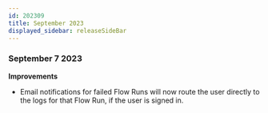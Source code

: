```yaml
---
id: 202309
title: September 2023
displayed_sidebar: releaseSideBar
---
```


### September 7 2023
**Improvements**
- Email notifications for failed Flow Runs will now route the user directly to the logs for that Flow Run, if the user is signed in.
